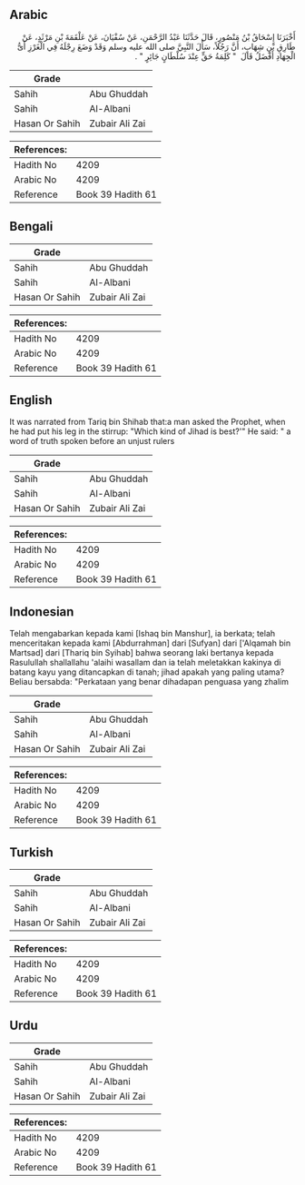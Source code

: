 ## Arabic


<div dir="rtl" lang="ar" style={{fontSize:'larger',backgroundColor:'#f8f9fa',padding:20}}>
أَخْبَرَنَا إِسْحَاقُ بْنُ مَنْصُورٍ، قَالَ حَدَّثَنَا عَبْدُ الرَّحْمَنِ، عَنْ سُفْيَانَ، عَنْ عَلْقَمَةَ بْنِ مَرْثَدٍ، عَنْ طَارِقِ بْنِ شِهَابٍ، أَنَّ رَجُلاً، سَأَلَ النَّبِيَّ صلى الله عليه وسلم وَقَدْ وَضَعَ رِجْلَهُ فِي الْغَرْزِ أَىُّ الْجِهَادِ أَفْضَلُ قَالَ ‏ "‏ كَلِمَةُ حَقٍّ عِنْدَ سُلْطَانٍ جَائِرٍ ‏"‏ ‏.‏
</div>
<div style={{backgroundColor:'#f8f9fa',padding:20, marginBottom: 10}}><table> <thead> <tr> <th>Grade</th> <th></th> </tr> </thead> <tbody> <tr><td>Sahih</td><td>Abu Ghuddah</td></tr><tr><td>Sahih</td><td>Al-Albani</td></tr><tr><td>Hasan Or Sahih</td><td>Zubair Ali Zai</td></tr></tbody></table><table> <thead> <tr> <th>References:</th> <th></th> </tr> </thead> <tbody><tr><td>Hadith No</td><td>4209</td></tr><tr><td>Arabic No</td><td>4209</td></tr><tr><td>Reference</td><td>Book 39 Hadith 61</td></tr></tbody></table></div>

## Bengali


<div dir="ltr" lang="bn" style={{fontSize:'larger',backgroundColor:'#f8f9fa',padding:20}}>

</div>
<div style={{backgroundColor:'#f8f9fa',padding:20, marginBottom: 10}}><table> <thead> <tr> <th>Grade</th> <th></th> </tr> </thead> <tbody> <tr><td>Sahih</td><td>Abu Ghuddah</td></tr><tr><td>Sahih</td><td>Al-Albani</td></tr><tr><td>Hasan Or Sahih</td><td>Zubair Ali Zai</td></tr></tbody></table><table> <thead> <tr> <th>References:</th> <th></th> </tr> </thead> <tbody><tr><td>Hadith No</td><td>4209</td></tr><tr><td>Arabic No</td><td>4209</td></tr><tr><td>Reference</td><td>Book 39 Hadith 61</td></tr></tbody></table></div>

## English


<div dir="ltr" lang="en" style={{fontSize:'larger',backgroundColor:'#f8f9fa',padding:20}}>
It was narrated from Tariq bin Shihab that:a man asked the Prophet, when he had put his leg in the stirrup: "Which kind of Jihad is best?'" He said: " a word of truth spoken before an unjust rulers
</div>
<div style={{backgroundColor:'#f8f9fa',padding:20, marginBottom: 10}}><table> <thead> <tr> <th>Grade</th> <th></th> </tr> </thead> <tbody> <tr><td>Sahih</td><td>Abu Ghuddah</td></tr><tr><td>Sahih</td><td>Al-Albani</td></tr><tr><td>Hasan Or Sahih</td><td>Zubair Ali Zai</td></tr></tbody></table><table> <thead> <tr> <th>References:</th> <th></th> </tr> </thead> <tbody><tr><td>Hadith No</td><td>4209</td></tr><tr><td>Arabic No</td><td>4209</td></tr><tr><td>Reference</td><td>Book 39 Hadith 61</td></tr></tbody></table></div>

## Indonesian


<div dir="ltr" lang="id" style={{fontSize:'larger',backgroundColor:'#f8f9fa',padding:20}}>
Telah mengabarkan kepada kami [Ishaq bin Manshur], ia berkata; telah menceritakan kepada kami [Abdurrahman] dari [Sufyan] dari ['Alqamah bin Martsad] dari [Thariq bin Syihab] bahwa seorang laki bertanya kepada Rasulullah shallallahu 'alaihi wasallam dan ia telah meletakkan kakinya di batang kayu yang ditancapkan di tanah; jihad apakah yang paling utama? Beliau bersabda: "Perkataan yang benar dihadapan penguasa yang zhalim
</div>
<div style={{backgroundColor:'#f8f9fa',padding:20, marginBottom: 10}}><table> <thead> <tr> <th>Grade</th> <th></th> </tr> </thead> <tbody> <tr><td>Sahih</td><td>Abu Ghuddah</td></tr><tr><td>Sahih</td><td>Al-Albani</td></tr><tr><td>Hasan Or Sahih</td><td>Zubair Ali Zai</td></tr></tbody></table><table> <thead> <tr> <th>References:</th> <th></th> </tr> </thead> <tbody><tr><td>Hadith No</td><td>4209</td></tr><tr><td>Arabic No</td><td>4209</td></tr><tr><td>Reference</td><td>Book 39 Hadith 61</td></tr></tbody></table></div>

## Turkish


<div dir="ltr" lang="tr" style={{fontSize:'larger',backgroundColor:'#f8f9fa',padding:20}}>

</div>
<div style={{backgroundColor:'#f8f9fa',padding:20, marginBottom: 10}}><table> <thead> <tr> <th>Grade</th> <th></th> </tr> </thead> <tbody> <tr><td>Sahih</td><td>Abu Ghuddah</td></tr><tr><td>Sahih</td><td>Al-Albani</td></tr><tr><td>Hasan Or Sahih</td><td>Zubair Ali Zai</td></tr></tbody></table><table> <thead> <tr> <th>References:</th> <th></th> </tr> </thead> <tbody><tr><td>Hadith No</td><td>4209</td></tr><tr><td>Arabic No</td><td>4209</td></tr><tr><td>Reference</td><td>Book 39 Hadith 61</td></tr></tbody></table></div>

## Urdu


<div dir="rtl" lang="ur" style={{fontSize:'larger',backgroundColor:'#f8f9fa',padding:20}}>

</div>
<div style={{backgroundColor:'#f8f9fa',padding:20, marginBottom: 10}}><table> <thead> <tr> <th>Grade</th> <th></th> </tr> </thead> <tbody> <tr><td>Sahih</td><td>Abu Ghuddah</td></tr><tr><td>Sahih</td><td>Al-Albani</td></tr><tr><td>Hasan Or Sahih</td><td>Zubair Ali Zai</td></tr></tbody></table><table> <thead> <tr> <th>References:</th> <th></th> </tr> </thead> <tbody><tr><td>Hadith No</td><td>4209</td></tr><tr><td>Arabic No</td><td>4209</td></tr><tr><td>Reference</td><td>Book 39 Hadith 61</td></tr></tbody></table></div>